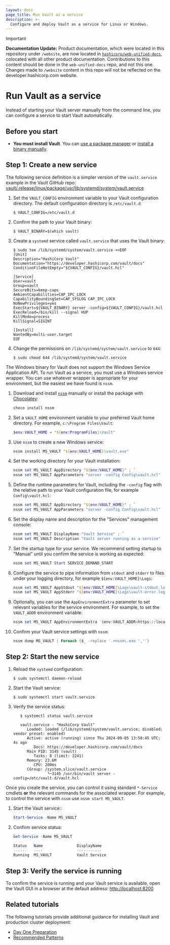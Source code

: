 ```yaml
---
layout: docs
page_title: Run Vault as a service
description: >-
  Configure and deploy Vault as a service for Linux or Windows.
---
```


> [!IMPORTANT]  
> **Documentation Update:** Product documentation, which were located in this repository under `/website`, are now located in [`hashicorp/web-unified-docs`](https://github.com/hashicorp/web-unified-docs), colocated with all other product documentation. Contributions to this content should be done in the `web-unified-docs` repo, and not this one. Changes made to `/website` content in this repo will not be reflected on the developer.hashicorp.com website.

# Run Vault as a service

Instead of starting your Vault server manually from the command line, you can
configure a service to start Vault automatically.

## Before you start 

- **You must install Vault**. You can [use a package manager](/vault/install)
  or [install a binary manually](/vault/docs/install/install-binary).


## Step 1: Create a new service

<Tabs>

<Tab heading="Linux shell" group="nix">

<Highlight title="Example tested on Ubuntu 22.04">

   The following service definition is a simpler version of the `vault.service`
   example in the Vault GitHub repo: [vault/.release/linux/package/usr/lib/systemd/system/vault.service](https://github.com/hashicorp/vault/blob/main/.release/linux/package/usr/lib/systemd/system/vault.service)
   
</Highlight>

1. Set the `VAULT_CONFIG` environment variable to your Vault configuration
   directory. The default configuration directory is `/etc/vault.d`:

   ```shell-session
   $ VAULT_CONFIG=/etc/vault.d
   ```

1. Confirm the path to your Vault binary:
   ```
   $ VAULT_BINARY=$(which vault)
   ```
   
1. Create a `systemd` service called `vault.service` that uses the Vault
   binary:

   ```shell-session
   $ sudo tee /lib/systemd/system/vault.service <<EOF
   [Unit]
   Description="HashiCorp Vault"
   Documentation="https://developer.hashicorp.com/vault/docs"
   ConditionFileNotEmpty="${VAULT_CONFIG}/vault.hcl"

   [Service]
   User=vault
   Group=vault
   SecureBits=keep-caps
   AmbientCapabilities=CAP_IPC_LOCK
   CapabilityBoundingSet=CAP_SYSLOG CAP_IPC_LOCK
   NoNewPrivileges=yes
   ExecStart=${VAULT_BINARY} server -config=${VAULT_CONFIG}/vault.hcl
   ExecReload=/bin/kill --signal HUP
   KillMode=process
   KillSignal=SIGINT

   [Install]
   WantedBy=multi-user.target
   EOF
   ```

1. Change the permissions on `/lib/systemd/system/vault.service` to `644`:

   ```shell-session
   $ sudo chmod 644 /lib/systemd/system/vault.service
   ```

</Tab>

<Tab heading="Powershell" group="ps">

The Windows binary for Vault does not support the Windows Service Application
API. To run Vault as a service, you must use a Windows service wrapper. You can
use whatever wrapper is appropriate for your environment, but the easiest we
have found is `nssm`.

1. Download and install [`nssm`](https://nssm.cc/) manually or install the
   package with [Chocolatey](https://chocolatey.org/):

   ```powershell
   choco install nssm
   ```

1. Set a `VAULT_HOME` environment variable to your preferred Vault home
   directory. For example, `c:\Program Files\Vault`:

   ```powershell
   $env:VAULT_HOME = "${env:ProgramFiles}\Vault"
   ```

1. Use `nssm` to create a new Windows service:
   ```powershell
   nssm install MS_VAULT "${env:VAULT_HOME}\vault.exe"
   ```

1. Set the working directory for your Vault installation:
   ```powershell
   nssm set MS_VAULT AppDirectory "${env:VAULT_HOME}" ; `
   nssm set MS_VAULT AppParameters "server -config Config\vault.hcl"
   ```

1. Define the runtime parameters for Vault, including the
   `-config` flag with the relative path to your Vault configuration file, for
   example `Config\vault.hcl`:
   ```powershell
   nssm set MS_VAULT AppDirectory "${env:VAULT_HOME}" ; `
   nssm set MS_VAULT AppParameters "server -config Config\vault.hcl"
   ```

1. Set the display name and description for the "Services"
   management console:
   ```powershell
   nssm set MS_VAULT DisplayName "Vault Service" ; `
   nssm set MS_VAULT Description "Vault server running as a service"
   ```

1. Set the startup type for your service. We recommend setting startup to
   "Manual" until you confirm the service is working as expected:
   ```powershell
   nssm set MS_VAULT Start SERVICE_DEMAND_START
   ```

1. Configure the service to pipe information from `stdout` and `stderr` to files
   under your logging directory, for example `${env:VAULT_HOME}\Logs`:
   ```powershell
   nssm set MS_VAULT AppStdout "${env:VAULT_HOME}\Logs\vault-stdout.log" ; `
   nssm set MS_VAULT AppStderr "${env:VAULT_HOME}\Logs\vault-error.log"
   ```

1. Optionally, you can use the `AppEnvironmentExtra` parameter to set relevant
   variables for the service environment. For example, to set the `VAULT_ADDR`
   environment variable:

   ```powershell
   nssm set MS_VAULT AppEnvironmentExtra `$env:VAULT_ADDR=https://localhost:8200
   ```

1. Confirm your Vault service settings with `nssm`:

   ```powershell
   nssm dump MS_VAULT | Foreach {$_ -replace '.+nssm\.exe ',''}
   ```

</Tab>

</Tabs>

## Step 2: Start the new service

<Tabs>

<Tab heading="Linux shell" group="nix">

1. Reload the `systemd` configuration:

   ```shell-session
   $ sudo systemctl daemon-reload
   ```

1. Start the Vault service:

   ```shell-session
   $ sudo systemctl start vault.service
   ```

1. Verify the service status:

   ```shell-session
      $ systemctl status vault.service

      vault.service - "HashiCorp Vault"
         Loaded: loaded (/lib/systemd/system/vault.service; disabled; vendor preset: enabled)
         Active: active (running) since Thu 2024-09-05 13:58:45 UTC; 4s ago
            Docs: https://developer.hashicorp.com/vault/docs
         Main PID: 3145 (vault)
            Tasks: 8 (limit: 2241)
         Memory: 23.6M
            CPU: 200ms
         CGroup: /system.slice/vault.service
                  └─3145 /usr/bin/vault server -config=/etc/vault.d/vault.hcl
   ```

</Tab>

<Tab heading="Powershell" group="ps">

<Highlight title="Use Powershell commands or wrapper commands to manage your service">

   Once you create the service, you can control it using standard `*-Service`
   cmdlets **or** the relevant commands for the associated wrapper. For example,
   to control the service with `nssm` use `nssm start MS_VAULT`.

</Highlight>

1. Start the Vault service::
   ```powershell
   Start-Service -Name MS_VAULT
   ```

1. Confirm service status:

   ```powershell
   Get-Service -Name MS_VAULT

   Status   Name               DisplayName
   ------   ----               -----------
   Running  MS_VAULT           Vault Service
   ```

</Tab>

</Tabs>

## Step 3: Verify the service is running

To confirm the service is running and your Vault service is available, open the
Vault GUI in a browser at the default address:
[http://localhost:8200](http://localhost:8200)

## Related tutorials

The following tutorials provide additional guidance for installing Vault and
production cluster deployment:

- [Day One Preparation](/vault/tutorials/day-one-raft)
- [Recommended Patterns](/vault/tutorials/recommended-patterns)
